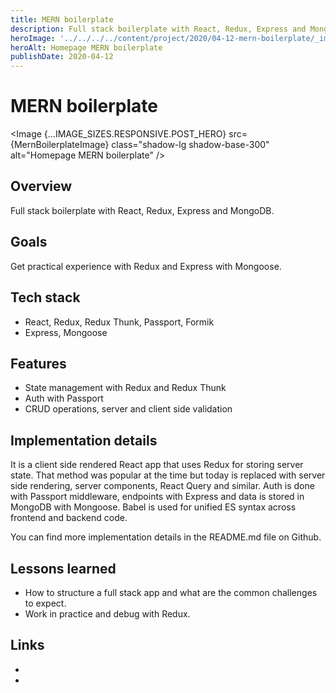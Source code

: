 ```yaml
---
title: MERN boilerplate
description: Full stack boilerplate with React, Redux, Express and MongoDB.
heroImage: '../../../../content/project/2020/04-12-mern-boilerplate/_images/mern-boilerplate.png'
heroAlt: Homepage MERN boilerplate
publishDate: 2020-04-12
---
```



# MERN boilerplate

<Image {...IMAGE_SIZES.RESPONSIVE.POST_HERO} src={MernBoilerplateImage} class="shadow-lg shadow-base-300" alt="Homepage MERN boilerplate" />

## Overview

Full stack boilerplate with React, Redux, Express and MongoDB.

## Goals

Get practical experience with Redux and Express with Mongoose.

## Tech stack

- React, Redux, Redux Thunk, Passport, Formik
- Express, Mongoose

## Features

- State management with Redux and Redux Thunk
- Auth with Passport
- CRUD operations, server and client side validation

## Implementation details

It is a client side rendered React app that uses Redux for storing server state. That method was popular at the time but today is replaced with server side rendering, server components, React Query and similar. Auth is done with Passport middleware, endpoints with Express and data is stored in MongoDB with Mongoose. Babel is used for unified ES syntax across frontend and backend code.

You can find more implementation details in the <Link href="https://github.com/nemanjam/mern-boilerplate" variant="markdown" target="_blank" title="README.md">README.md</Link> file on Github.

## Lessons learned

- How to structure a full stack app and what are the common challenges to expect.
- Work in practice and debug with Redux.

## Links

- <LinkWithLabel label="Demo" href="https://mern-boilerplate.arm1.patik.com" title="MERN boilerplate demo" />
- <LinkWithLabel label="Repository" href="https://github.com/nemanjam/mern-boilerplate" title="MERN boilerplate repository" />
